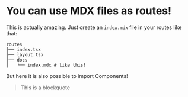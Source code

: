 
# You can use MDX files as routes!

This is actually amazing. Just create an `index.mdx` file in your routes like that:

```
routes
├── index.tsx
├── layout.tsx
├── docs
│   └── index.mdx # like this!
```

But here it is also possible to import Components!

> This is a blockquote

<Todo completed="true" content="This is a tsx component!" />
